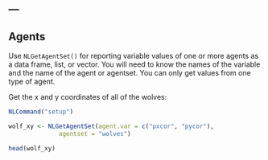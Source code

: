 ---
---

## Agents

Use `NLGetAgentSet()` for reporting variable values of one or more agents as a data frame, list, or vector. You will need to know the names of the variable and the name of the agent or agentset. You can only get values from one type of agent.

Get the x and y coordinates of all of the wolves:


```r
NLCommand("setup")

wolf_xy <- NLGetAgentSet(agent.var = c("pxcor", "pycor"), 
              agentset = "wolves")

head(wolf_xy)

```